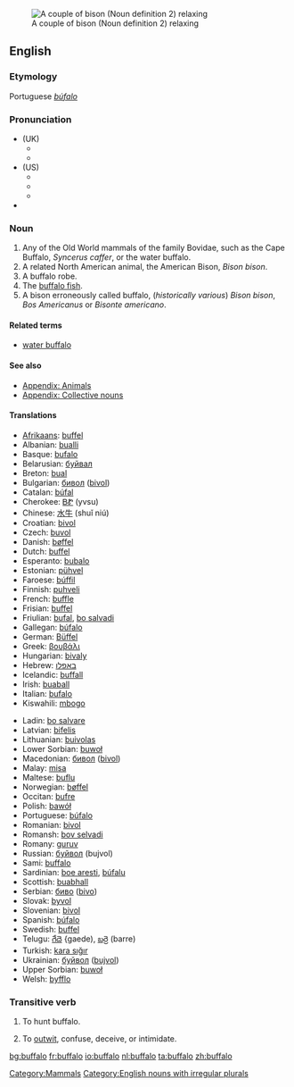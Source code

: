 {{see|Buffalo}}
[[Image:Bison.jpg|thumb|right|A couple of bison (Noun definition 2) relaxing]]
==English==
===Etymology===
Portuguese ''[[búfalo]]''

===Pronunciation===
{{wikipedia|Buffalo.}}
*(UK)
**{{IPA|/ˈbʌfələʊ/}}
**{{SAMPA|/"bVf@l@U/}}
*(US)
**{{AHD|/bŭf'ə-lō/}}
**{{IPA|/ˈbʌfəloʊ/}}
**{{SAMPA|/"bVf@loU/}}
*{{audio|en-us-buffalo.ogg|Audio (US)}}
{{rfap|UK}}

===Noun===
{{en-noun|buffaloes|pl2=buffalos|pl3=buffalo}}

# Any of the Old World mammals of the family Bovidae, such as the Cape Buffalo, ''Syncerus caffer'', or the water buffalo.
# A related North American animal, the American Bison, ''Bison bison''.
# A buffalo robe.
# The [[buffalo fish]].
# A bison erroneously called buffalo, (''historically various'') ''Bison bison'', ''Bos Americanus'' or ''Bisonte americano''.

====Related terms====
*[[water buffalo]]

====See also====
*[[Appendix: Animals]]
*[[Appendix: Collective nouns]]

====Translations====
{{rfc-trans}}
{{top}}
*[[Afrikaans]]: [[buffel]]
*Albanian: [[bualli]]
*Basque: [[bufalo]]
*Belarusian: [[буйвал]]
*Breton: [[bual]]
*Bulgarian: [[бивол]] ([[bivol]])
*Catalan: [[búfal]]
*Cherokee: [[ᏴᏑ]] (yvsu)
*Chinese: [[水牛]] (shuǐ niú)
*Croatian: [[bivol]]
*Czech: [[buvol]]
*Danish: [[bøffel]]
*Dutch: [[buffel]] {{m}}
*Esperanto: [[bubalo]]
*Estonian: [[pühvel]]
*Faroese: [[búffil]]
*Finnish: [[puhveli]]
*French: [[buffle]] {{m}}
*Frisian: [[buffel]]
*Friulian: [[bufal]], [[bo salvadi]]
*Gallegan: [[búfalo]]
*German: [[Büffel]] {{m}}
*Greek: [[βουβάλι]]
*Hungarian: [[bivaly]]
*Hebrew: [[באפלו]]
*Icelandic: [[buffall]]
*Irish: [[buaball]]
*Italian: [[bufalo]] {{m}}
*Kiswahili: [[mbogo]]
{{mid}}
*Ladin: [[bo salvare]]
*Latvian: [[bifelis]]
*Lithuanian: [[buivolas]]
*Lower Sorbian: [[buwoł]]
*Macedonian: [[бивол]] ([[bivol]])
*Malay: [[misa]]
*Maltese: [[buflu]]
*Norwegian: [[bøffel]] {{m}}
*Occitan: [[bufre]]
*Polish: [[bawół]]
*Portuguese: [[búfalo]] {{m}}
*Romanian: [[bivol]]
*Romansh: [[bov selvadi]]
*Romany: [[guruv]] {{m}}
*Russian: [[буйвол]] (bujvol)
*Sami: [[buffalo#Sami|buffalo]]
*Sardinian: [[boe aresti]], [[búfalu]]
*Scottish: [[buabhall]]
*Serbian: [[биво]] ([[bivo]])
*Slovak: [[byvol]]
*Slovenian: [[bivol]] {{m}}
*Spanish: [[búfalo]] {{m}}
*Swedish: [[buffel]]
*Telugu: [[గేదె]] {gaede), [[బర్రె]] (barre)
*Turkish: [[kara sığır]]
*Ukrainian: [[буйвол]] ([[bujvol]])
*Upper Sorbian: [[buwoł]]
*Welsh: [[byfflo]]
{{bottom}}

===Transitive verb===
{{en-verb|buffaloes|buffaloing|buffaloed}}

# To hunt buffalo.
# {{cattag|US|slang}} To [[outwit]], confuse, deceive, or intimidate.

[[Category:Mammals]]
[[Category:English nouns with irregular plurals]]

[[bg:buffalo]]
[[fr:buffalo]]
[[io:buffalo]]
[[nl:buffalo]]
[[ta:buffalo]]
[[zh:buffalo]]
